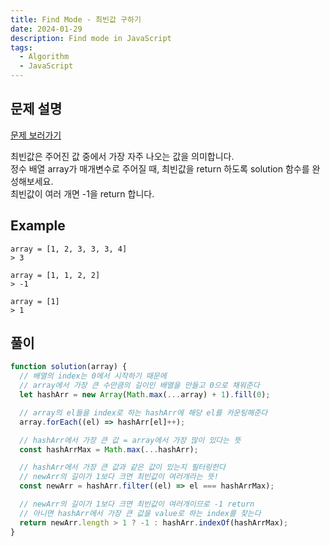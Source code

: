 ```yaml
---
title: Find Mode - 최빈값 구하기
date: 2024-01-29
description: Find mode in JavaScript
tags:
  - Algorithm
  - JavaScript
---
```


## 문제 설명

[문제 보러가기](https://school.programmers.co.kr/learn/courses/30/lessons/120812)

최빈값은 주어진 값 중에서 가장 자주 나오는 값을 의미합니다.  
정수 배열 array가 매개변수로 주어질 때, 최빈값을 return 하도록 solution 함수를 완성해보세요.  
최빈값이 여러 개면 -1을 return 합니다.

## Example

```
array = [1, 2, 3, 3, 3, 4]
> 3

array = [1, 1, 2, 2]
> -1

array = [1]
> 1
```

## 풀이

```js
function solution(array) {
  // 배열의 index는 0에서 시작하기 때문에
  // array에서 가장 큰 수만큼의 길이인 배열을 만들고 0으로 채워준다
  let hashArr = new Array(Math.max(...array) + 1).fill(0);

  // array의 el들을 index로 하는 hashArr에 해당 el를 카운팅해준다
  array.forEach((el) => hashArr[el]++);

  // hashArr에서 가장 큰 값 = array에서 가장 많이 있다는 뜻
  const hashArrMax = Math.max(...hashArr);

  // hashArr에서 가장 큰 값과 같은 값이 있는지 필터링한다
  // newArr의 길이가 1보다 크면 최빈값이 여러개라는 뜻!
  const newArr = hashArr.filter((el) => el === hashArrMax);

  // newArr의 길이가 1보다 크면 최빈값이 여러개이므로 -1 return
  // 아니면 hashArr에서 가장 큰 값을 value로 하는 index를 찾는다
  return newArr.length > 1 ? -1 : hashArr.indexOf(hashArrMax);
}
```
